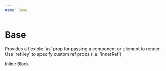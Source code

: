 ```yaml
---
name: Base
---
```



# Base

Provides a flexible 'as' prop for passing a component or element to render.
Use 'refKey' to specify custom ref props (i.e. 'innerRef')

<Playground>
	<Base as="span">Inline</Base>
	<Base as="div">Block</Base>
</Playground>